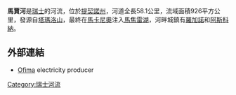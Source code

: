 '''馬賈河'''是[[瑞士|瑞士]]的河流，位於[[提契諾州|提契諾州]]，河道全長58.1公里，流域面積926平方公里，發源自[[塔瑪洛山|塔瑪洛山]]，最終在[[馬卡尼奧|馬卡尼奧]]注入[[馬焦雷湖|馬焦雷湖]]，河畔城鎮有[[羅加諾|羅加諾]]和[[阿斯科納|阿斯科納]]。

==外部連結==
*[http://www.ofima.ch Ofima] {{de icon}} {{it icon}} electricity producer

{{coord|46|09|10.66|N|8|48|12.38|E|region:CH-TI_type:river_source:dewiki|display=title}}

{{Switzerland-geo-stub}}
[[Category:瑞士河流|Category:瑞士河流]]